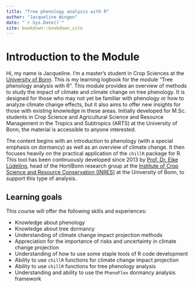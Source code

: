 ```yaml
---
title: "Tree phenology analysis with R"
author: "Jacqueline Wingen"
date: "`r Sys.Date()`"
site: bookdown::bookdown_site
---
```


# Introduction to the Module

Hi, my name is Jacqueline. I’m a master’s student in Crop Sciences at the [University of Bonn](https://www.uni-bonn.de/de). This is my learning logbook for the module “Tree phenology analysis with R”. This module provides an overview of methods to study the impact of climate and climate change on tree phenology. It is designed for those who may not yet be familiar with phenology or how to analyze climate change effects, but it also aims to offer new insights for those with existing knowledge in these areas. Initially developed for M.Sc. students in Crop Science and Agricultural Science and Resource Management in the Tropics and Subtropics (ARTS) at the University of Bonn, the material is accessible to anyone interested.

The content begins with an introduction to phenology (with a special emphasis on dormancy) as well as an overview of climate change. It then focuses heavily on the practical application of the `chillR` package for R. This tool has been continuously developed since 2013 by [Prof. Dr. Eike Lüdeling](https://www.gartenbauwissenschaften.uni-bonn.de/en/staff/eike-luedeling), head of the HortiBonn research group at the [Institute of Crop Science and Resource Conservation (INRES)](https://www.inres.uni-bonn.de/de) at the University of Bonn, to support this type of analysis.

## Learning goals

This course will offer the following skills and experiences:

-   Knowledge about phenology
-   Knowledge about tree dormancy
-   Understanding of climate change impact projection methods
-   Appreciation for the importance of risks and uncertainty in climate change projection
-   Understanding of how to use some staple tools of R code development
-   Ability to use `chillR` functions for climate change impact projection
-   Ability to use `chillR` functions for tree phenology analysis
-   Understanding and ability to use the `PhenoFlex` dormancy analysis framework
